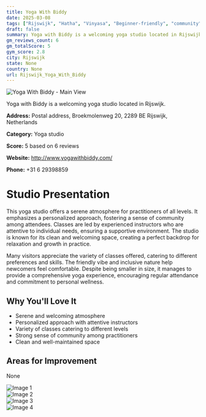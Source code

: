 ```yaml
---
title: Yoga With Biddy
date: 2025-03-08
tags: ["Rijswijk", "Hatha", "Vinyasa", "Beginner-friendly", "community", "serene", "Rijswijk"]  
draft: false
summary: Yoga with Biddy is a welcoming yoga studio located in Rijswijk.
gm_reviews_count: 6
gm_totalScore: 5
gym_score: 2.8
city: Rijswijk
state: None
country: None
url: Rijswijk_Yoga_With_Biddy
---
```


<div className="aspect-[16/9] relative my-8">
  <img 
    src="https://lh5.googleusercontent.com/p/AF1QipPFUyY1T_SpPcGGKGaF2e5zXouuAhbt_qVgZe1l=w1920-h1080-k-no"
    alt="Yoga With Biddy - Main View"
    className="object-cover absolute inset-0 w-full h-full rounded-lg"
  />
</div>

Yoga with Biddy is a welcoming yoga studio located in Rijswijk.

**Address:** Postal address, Broekmolenweg 20, 2289 BE Rijswijk, Netherlands

**Category:** Yoga studio

**Score:** 5 based on 6 reviews

**Website:** http://www.yogawithbiddy.com/

**Phone:** +31 6 29398859

# Studio Presentation

This yoga studio offers a serene atmosphere for practitioners of all levels. It emphasizes a personalized approach, fostering a sense of community among attendees. Classes are led by experienced instructors who are attentive to individual needs, ensuring a supportive environment. The studio is known for its clean and welcoming space, creating a perfect backdrop for relaxation and growth in practice.

Many visitors appreciate the variety of classes offered, catering to different preferences and skills. The friendly vibe and inclusive nature help newcomers feel comfortable. Despite being smaller in size, it manages to provide a comprehensive yoga experience, encouraging regular attendance and commitment to personal wellness.

## Why You'll Love It

- Serene and welcoming atmosphere
- Personalized approach with attentive instructors
- Variety of classes catering to different levels
- Strong sense of community among practitioners
- Clean and well-maintained space

## Areas for Improvement

None

<div className="grid grid-cols-1 xl:grid-cols-2 gap-4 my-8">
<div className="aspect-[4/3] relative"><img src="https://streetviewpixels-pa.googleapis.com/v1/thumbnail?panoid=Rp-R9W1pMqHsreJAqpZQkw&cb_client=maps_sv.tactile.gps&w=203&h=100&yaw=131.16315&pitch=0&thumbfov=100" alt="Image 1" className="object-cover absolute inset-0 w-full h-full rounded-lg" /></div>
<div className="aspect-[4/3] relative"><img src="https://lh5.googleusercontent.com/p/AF1QipO5Ox1c2KwgfDxD1h1Q4EO6tKzRdoCtbu29RqJt=w1920-h1080-k-no" alt="Image 2" className="object-cover absolute inset-0 w-full h-full rounded-lg" /></div>
<div className="aspect-[4/3] relative"><img src="https://lh5.googleusercontent.com/p/AF1QipP5NIIeUlJ0h-1cqXERelmfZsxxVsBk0jt0E7FY=w1920-h1080-k-no" alt="Image 3" className="object-cover absolute inset-0 w-full h-full rounded-lg" /></div>
<div className="aspect-[4/3] relative"><img src="https://lh5.googleusercontent.com/p/AF1QipONtkMISFcckY0LuMFXXAaBSFskNxLOjRlb_T75=w1920-h1080-k-no" alt="Image 4" className="object-cover absolute inset-0 w-full h-full rounded-lg" /></div>
</div>